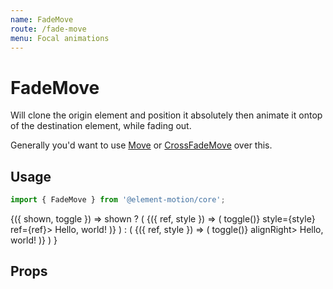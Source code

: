 ```yaml
---
name: FadeMove
route: /fade-move
menu: Focal animations
---
```



# FadeMove

Will clone the origin element and position it absolutely then animate it ontop of the destination element,
while fading out.

Generally you'd want to use [Move](/move) or [CrossFadeMove](/cross-fade-move) over this.

## Usage

```js
import { FadeMove } from '@element-motion/core';
```

<Playground>
  <Common.Toggler interval>
    {({ shown, toggle }) =>
      shown ? (
        <Animator name="fade-move" key="1">
          <FadeMove>
            {({ ref, style }) => (
              <Styled.Box onClick={() => toggle()} style={style} ref={ref}>
                Hello, world!
              </Styled.Box>
            )}
          </FadeMove>
        </Animator>
      ) : (
        <Animator name="fade-move" key="2">
          <FadeMove>
            {({ ref, style }) => (
              <Styled.Box style={style} ref={ref} onClick={() => toggle()} alignRight>
                Hello, world!
              </Styled.Box>
            )}
          </FadeMove>
        </Animator>
      )
    }
  </Common.Toggler>
</Playground>

## Props

<Props of={FadeMove} />

